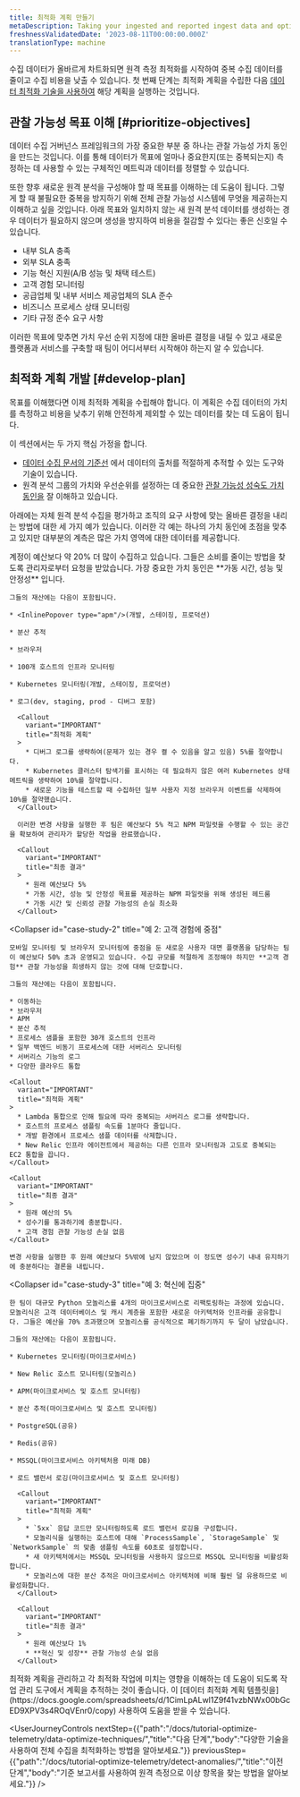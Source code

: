 ```yaml
---
title: 최적화 계획 만들기
metaDescription: Taking your ingested and reported ingest data and optimizing it.
freshnessValidatedDate: '2023-08-11T00:00:00.000Z'
translationType: machine
---
```


수집 데이터가 올바르게 차트화되면 원격 측정 최적화를 시작하여 중복 수집 데이터를 줄이고 수집 비용을 낮출 수 있습니다. 첫 번째 단계는 최적화 계획을 수립한 다음 [데이터 최적화 기술을 사용하여](/docs/tutorial-optimize-telemetry/data-optimize-techniques) 해당 계획을 실행하는 것입니다.

## 관찰 가능성 목표 이해 [#prioritize-objectives]

데이터 수집 거버넌스 프레임워크의 가장 중요한 부분 중 하나는 관찰 가능성 가치 동인을 만드는 것입니다. 이를 통해 데이터가 목표에 얼마나 중요한지(또는 중복되는지) 측정하는 데 사용할 수 있는 구체적인 메트릭과 데이터를 정렬할 수 있습니다.

또한 향후 새로운 원격 분석을 구성해야 할 때 목표를 이해하는 데 도움이 됩니다. 그렇게 할 때 불필요한 중복을 방지하기 위해 전체 관찰 가능성 시스템에 무엇을 제공하는지 이해하고 싶을 것입니다. 아래 목표와 일치하지 않는 새 원격 분석 데이터를 생성하는 경우 데이터가 필요하지 않으며 생성을 방지하여 비용을 절감할 수 있다는 좋은 신호일 수 있습니다.

* 내부 SLA 충족
* 외부 SLA 충족
* 기능 혁신 지원(A/B 성능 및 채택 테스트)
* 고객 경험 모니터링
* 공급업체 및 내부 서비스 제공업체의 SLA 준수
* 비즈니스 프로세스 상태 모니터링
* 기타 규정 준수 요구 사항

이러한 목표에 맞추면 가치 우선 순위 지정에 대한 올바른 결정을 내릴 수 있고 새로운 플랫폼과 서비스를 구축할 때 팀이 어디서부터 시작해야 하는지 알 수 있습니다.

## 최적화 계획 개발 [#develop-plan]

목표를 이해했다면 이제 최적화 계획을 수립해야 합니다. 이 계획은 수집 데이터의 가치를 측정하고 비용을 낮추기 위해 안전하게 제외할 수 있는 데이터를 찾는 데 도움이 됩니다.

이 섹션에서는 두 가지 핵심 가정을 합니다.

* [데이터 수집 문서의 기준선](/docs/new-relic-solutions/observability-maturity/operational-efficiency/dg-baselining) 에서 데이터의 출처를 적절하게 추적할 수 있는 도구와 기술이 있습니다.
* 원격 분석 그룹의 가치와 우선순위를 설정하는 데 중요한 [관찰 가능성 성숙도 가치 동인을](/docs/new-relic-solutions/observability-maturity/introduction) 잘 이해하고 있습니다.

아래에는 자체 원격 분석 수집을 평가하고 조직의 요구 사항에 맞는 올바른 결정을 내리는 방법에 대한 세 가지 예가 있습니다. 이러한 각 예는 하나의 가치 동인에 초점을 맞추고 있지만 대부분의 계측은 많은 가치 영역에 대한 데이터를 제공합니다.

<CollapserGroup>
  <Collapser
    id="case-study-1"
    title="예 1: 가동 시간 및 안정성에 중점"
  >
    계정이 예산보다 약 20% 더 많이 수집하고 있습니다. 그들은 소비를 줄이는 방법을 찾도록 관리자로부터 요청을 받았습니다. 가장 중요한 가치 동인은 **가동 시간, 성능 및 안정성** 입니다.

    그들의 재산에는 다음이 포함됩니다.

    * <InlinePopover type="apm"/>(개발, 스테이징, 프로덕션)

    * 분산 추적

    * 브라우저

    * 100개 호스트의 인프라 모니터링

    * Kubernetes 모니터링(개발, 스테이징, 프로덕션)

    * 로그(dev, staging, prod - 디버그 포함)

      <Callout
        variant="IMPORTANT"
        title="최적화 계획"
      >
        * 디버그 로그를 생략하여(문제가 있는 경우 켤 수 있음을 알고 있음) 5%를 절약합니다.
        * Kubernetes 클러스터 탐색기를 표시하는 데 필요하지 않은 여러 Kubernetes 상태 메트릭을 생략하여 10%를 절약합니다.
        * 새로운 기능을 테스트할 때 수집하던 일부 사용자 지정 브라우저 이벤트를 삭제하여 10%를 절약했습니다.
      </Callout>

      이러한 변경 사항을 실행한 후 팀은 예산보다 5% 적고 NPM 파일럿을 수행할 수 있는 공간을 확보하여 관리자가 할당한 작업을 완료했습니다.

      <Callout
        variant="IMPORTANT"
        title="최종 결과"
      >
        * 원래 예산보다 5%
        * 가동 시간, 성능 및 안정성 목표를 제공하는 NPM 파일럿을 위해 생성된 헤드룸
        * 가동 시간 및 신뢰성 관찰 가능성의 손실 최소화
      </Callout>
  </Collapser>

  <Collapser
    id="case-study-2"
    title="예 2: 고객 경험에 중점"
  >
    모바일 모니터링 및 브라우저 모니터링에 중점을 둔 새로운 사용자 대면 플랫폼을 담당하는 팀이 예산보다 50% 초과 운영되고 있습니다. 수집 규모를 적절하게 조정해야 하지만 **고객 경험** 관찰 가능성을 희생하지 않는 것에 대해 단호합니다.

    그들의 재산에는 다음이 포함됩니다.

    * 이동하는
    * 브라우저
    * APM
    * 분산 추적
    * 프로세스 샘플을 포함한 30개 호스트의 인프라
    * 일부 백엔드 비동기 프로세스에 대한 서버리스 모니터링
    * 서버리스 기능의 로그
    * 다양한 클라우드 통합

    <Callout
      variant="IMPORTANT"
      title="최적화 계획"
    >
      * Lambda 통합으로 인해 필요에 따라 중복되는 서버리스 로그를 생략합니다.
      * 호스트의 프로세스 샘플링 속도를 1분마다 줄입니다.
      * 개발 환경에서 프로세스 샘플 데이터를 삭제합니다.
      * New Relic 인프라 에이전트에서 제공하는 다른 인프라 모니터링과 고도로 중복되는 EC2 통합을 끕니다.
    </Callout>

    <Callout
      variant="IMPORTANT"
      title="최종 결과"
    >
      * 원래 예산의 5%
      * 성수기를 통과하기에 충분합니다.
      * 고객 경험 관찰 가능성 손실 없음
    </Callout>

    변경 사항을 실행한 후 원래 예산보다 5%밖에 남지 않았으며 이 정도면 성수기 내내 유지하기에 충분하다는 결론을 내립니다.
  </Collapser>

  <Collapser
    id="case-study-3"
    title="예 3: 혁신에 집중"
  >
    한 팀이 대규모 Python 모놀리스를 4개의 마이크로서비스로 리팩토링하는 과정에 있습니다. 모놀리식은 고객 데이터베이스 및 캐시 계층을 포함한 새로운 아키텍처와 인프라를 공유합니다. 그들은 예산을 70% 초과했으며 모놀리스를 공식적으로 폐기하기까지 두 달이 남았습니다.

    그들의 재산에는 다음이 포함됩니다.

    * Kubernetes 모니터링(마이크로서비스)

    * New Relic 호스트 모니터링(모놀리스)

    * APM(마이크로서비스 및 호스트 모니터링)

    * 분산 추적(마이크로서비스 및 호스트 모니터링)

    * PostgreSQL(공유)

    * Redis(공유)

    * MSSQL(마이크로서비스 아키텍처용 미래 DB)

    * 로드 밸런서 로깅(마이크로서비스 및 호스트 모니터링)

      <Callout
        variant="IMPORTANT"
        title="최적화 계획"
      >
        * `5xx` 응답 코드만 모니터링하도록 로드 밸런서 로깅을 구성합니다.
        * 모놀리식을 실행하는 호스트에 대해 `ProcessSample`, `StorageSample` 및 `NetworkSample` 의 맞춤 샘플링 속도를 60초로 설정합니다.
        * 새 아키텍처에서는 MSSQL 모니터링을 사용하지 않으므로 MSSQL 모니터링을 비활성화합니다.
        * 모놀리스에 대한 분산 추적은 마이크로서비스 아키텍처에 비해 훨씬 덜 유용하므로 비활성화합니다.
      </Callout>

      <Callout
        variant="IMPORTANT"
        title="최종 결과"
      >
        * 원래 예산보다 1%
        * **혁신 및 성장** 관찰 가능성 손실 없음
      </Callout>
  </Collapser>
</CollapserGroup>

<Callout variant="tip">
  최적화 계획을 관리하고 각 최적화 작업에 미치는 영향을 이해하는 데 도움이 되도록 작업 관리 도구에서 계획을 추적하는 것이 좋습니다. 이 [데이터 최적화 계획 템플릿을](https://docs.google.com/spreadsheets/d/1CimLpALwl1Z9f41vzbNWx00bGcED9XPV3s4ROqVEnr0/copy) 사용하여 도움을 받을 수 있습니다.
</Callout>

<UserJourneyControls
  nextStep={{"path":"/docs/tutorial-optimize-telemetry/data-optimize-techniques/","title":"다음 단계","body":"다양한 기술을 사용하여 전체 수집을 최적화하는 방법을 알아보세요."}}
  previousStep={{"path":"/docs/tutorial-optimize-telemetry/detect-anomalies/","title":"이전 단계","body":"기준 보고서를 사용하여 원격 측정으로 이상 항목을 찾는 방법을 알아보세요."}}
/>